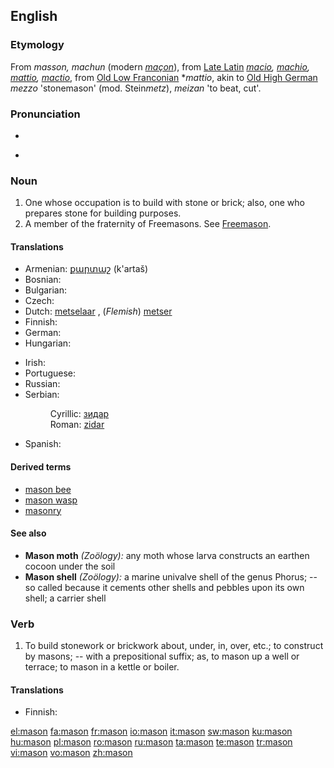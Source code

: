 {{wikipedia|dab=mason}}
{{also|Mason}}
==English==

===Etymology===
From {{etyl|fro}} ''masson, machun'' (modern ''[[maçon]]''), from [[Late Latin]] ''[[macio]], [[machio]], [[mattio]], [[mactio]]'', from [[Old Low Franconian]] *''mattio'', akin to [[Old High German]] ''mezzo'' 'stonemason' (mod. Stein''metz''), ''meizan'' 'to beat, cut'.

===Pronunciation===
* {{audio|en-us-mason.ogg|Audio (US)}}

* {{rhymes|eɪsən}}

===Noun===
{{en-noun}}

# One whose occupation is to build with stone or brick; also, one who prepares stone for building purposes.
# A member of the fraternity of Freemasons. See [[Freemason]].

====Translations====
{{trans-top|one who builds with stone or brick}}
* Armenian: [[քարտաշ]] (k'artaš)
* Bosnian: {{t-|bs|zidar|m}}
* Bulgarian: {{t+|bg|зидар|m}}
* Czech: {{t-|cs|zedník|m}}
* Dutch: [[metselaar]] {{m}}, (''Flemish'') [[metser]] {{m}}
* Finnish: {{t+|fi|muurari}}
* German: {{t+|de|Maurer|m}}
* Hungarian: {{t+|hu|kőműves}}
{{trans-mid}}
* Irish: {{t-|ga|saor|m|xs=Irish}}
* Portuguese: {{t|pt|pedreiro}}
* Russian: {{t|ru|каменщик|m|tr=kámenščik}}
* Serbian:
*: Cyrillic: [[зидар#Serbian|зидар]] {{m}}
*: Roman: [[zidar#Serbian|zidar]] {{m}}
* Spanish: {{t+|es|albañil|m}}
{{trans-bottom}}

{{trans-see|Freemason}}

====Derived terms====
* [[mason bee]]
* [[mason wasp]]
* [[masonry]]

====See also====
{{rfc|create separate entries}}
* '''Mason moth''' ''(Zoölogy):'' any moth whose larva constructs an earthen cocoon under the soil
* '''Mason shell''' ''(Zoölogy):'' a marine univalve shell of the genus Phorus; -- so called because it cements other shells and pebbles upon its own shell; a carrier shell

===Verb===
{{en-verb}}

# {{transitive}} To build stonework or brickwork about, under, in, over, etc.; to construct by masons; -- with a prepositional suffix; as, to mason up a well or terrace; to mason in a kettle or boiler.

====Translations====
{{trans-top|to build stonework or brickwork}}
* Finnish: {{t+|fi|muurata}}
{{trans-mid}}
{{trans-bottom}}

[[el:mason]]
[[fa:mason]]
[[fr:mason]]
[[io:mason]]
[[it:mason]]
[[sw:mason]]
[[ku:mason]]
[[hu:mason]]
[[pl:mason]]
[[ro:mason]]
[[ru:mason]]
[[ta:mason]]
[[te:mason]]
[[tr:mason]]
[[vi:mason]]
[[vo:mason]]
[[zh:mason]]